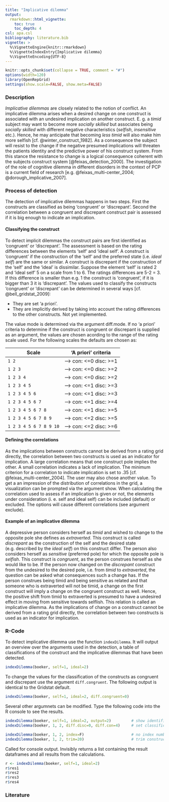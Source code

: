 ```yaml
---
title: "Implicative dilemma"
output: 
  rmarkdown::html_vignette:
    toc: true
    toc_depth: 4
csl: apa.csl
bibliography: literature.bib
vignette: >
  %\VignetteEngine{knitr::rmarkdown}
  %\VignetteIndexEntry{Implicative dilemma}
  %\VignetteEncoding{UTF-8}
---
```


```r
knitr::opts_chunk$set(collapse = TRUE, comment = "#")
options(width=120)
library(OpenRepGrid)
settings(show.scale=FALSE, show.meta=FALSE)
```

### Description

*Implicative dilemmas* are closely related to the notion of conflict. An implicative dilemma arises when a desired change on one construct is associated with an undesired implication on another construct. E. g. a *timid* subject may want to become more *socially skilled* but associates being *socially skilled* with different negative characteristics (*selfish*, *insensitive* etc.). Hence, he may anticipate that becoming *less timid* will also make him more selfish [cf. @winter_construct_1982]. As a consequence the subject will resist to the change if the negative presumed implications will threaten the patients identity and the predictive power of his construct system. From this stance the resistance to change is a logical consequence coherent with the subjects construct system [@feixas_detection_2000]. The investigation of the role of cognitive dilemma in different disorders in the context of PCP is a current field of research [e.g. @feixas_multi-center_2004; @dorough_implicative_2007].

### Process of detection

The detection of implicative dilemmas happens in two steps. First the constructs are classified as being 'congruent' or 'discrepant'. Second the correlation between a congruent and discrepant construct pair is assessed if it is big enough to indicate an implication.

#### Classifying the construct

To detect implicit dilemmas the construct pairs are first identified as 'congruent' or 'discrepant'. The assessment is based on the rating differences between the elements 'self' and 'ideal self'. A construct is 'congruent' if the construction of the 'self' and the preferred state (i.e. *ideal self*) are the same or similar. A construct is discrepant if the construction of the 'self' and the 'ideal' is dissimilar. Suppose the element 'self' is rated 2 and 'ideal self' 5 on a scale from 1 to 6. The ratings differences are 5-2 = 3. If this difference is smaller than e.g. 1 the construct is 'congruent', if it is bigger than 3 it is 'discrepant'. The values used to classify the constructs 'congruent' or 'discrepant' can be determined in several ways [cf. @bell_gridstat_2009]:

* They are set 'a priori'.
* They are implicitly derived by taking into account the rating differences to the other constructs. Not yet implemented.

The value mode is determined via the argument diff.mode. If no 'a priori' criteria to determine if the construct is congruent or discrepant is supplied as an argument, the values are chosen acording to the range of the rating scale used. For the following scales the defaults are chosen as:

Scale  | 'A priori' criteria
------ | --------
`1 2`	 | –> con: <=0 disc: >=1
`1 2 3`	  | –> con: <=0 disc: >=2
`1 2 3 4`	  | –> con: <=0 disc: >=2
`1 2 3 4 5`	  | –> con: <=1 disc: >=3
`1 2 3 4 5 6`	  | –> con: <=1 disc: >=3
`1 2 3 4 5 6 7`	  | –> con: <=1 disc: >=4
`1 2 3 4 5 6 7 8`	  | –> con: <=1 disc: >=5
`1 2 3 4 5 6 7 8 9`	  | –> con: <=2 disc: >=5
`1 2 3 4 5 6 7 8 9 10`	  | –> con: <=2 disc: >=6

#### Defining the correlations

As the implications between constructs cannot be derived from a rating grid directly, the correlation between two constructs is used as an indicator for implication. A large correlation means that one construct pole implies the other. A small correlation indicates a lack of implication. The minimum criterion for a correlation to indicate implication is set to .35 [cf. @feixas_multi-center_2004]. The user may also chose another value. To get a an impression of the distribution of correlations in the grid, a visualization can be prompted via the argument show. When calculating the correlation used to assess if an implication is given or not, the elements under consideration (i. e. self and ideal self) can be included (default) or excluded. The options will cause different correlations (see argument exclude).

#### Example of an implicative dilemma

A depressive person considers herself as *timid* and wished to change to the opposite pole she defines as *extraverted*. This construct is called *discrepant* as the construction of the self and the desired state (e.g. described by the *ideal self*) on this construct differ. The person also considers herself as *sensitive* (preferred pole) for which the opposite pole is *selfish*. This construct is *congruent*, as the person construes herself as she would like to be. If the person now changed on the *discrepant* construct from the undesired to the desired pole, i.e. from *timid* to *extraverted*, the question can be asked what consequences such a change has. If the person construes being timid and being sensitive as related and that someone who is extraverted will not be timid, a change on the first construct will imply a change on the congruent construct as well. Hence, the positive shift from timid to extraverted is presumed to have a undesired effect in moving from sensitive towards selflish. This relation is called an implicative dilemma. As the implications of change on a construct cannot be derived from a rating grid directly, the correlation between two constructs is used as an indicator for implication.

### R-Code

To detect implicative dilemma use the function `indexDilemma`. It will output an overview over the arguments used in the detection, a table of classifications of the construct and the implicative dilemmas that have been detected.

```r
indexDilemma(boeker, self=1, ideal=2)
```

To change the values for the classification of the constructs as congruent and discrepant use the argument `diff.congruent`. The following output is identical to the Gridstat default.

```r
indexDilemma(boeker, self=1, ideal=2, diff.congruent=0)
```

Several other argumnets can be modified. Type the following code into the R console to see the results.

```r
indexDilemma(boeker, self=1, ideal=2, output=2)         # show identified dillemas only
indexDilemma(boeker, 1, 2, diff.disc=0, diff.con=4)     # set classification parameters

indexDilemma(boeker, 1, 2, index=F)                     # no index numbers
indexDilemma(boeker, 1, 2, trim=20)                     # trim construct labels
```

Called for console output. Invisibly returns a list containing the result dataframes and all results from the calculations. 

```r
r <- indexDilemma(boeker, self=1, ideal=2)
r$res1
r$res2
r$res3
r$res4
```

### Literature
